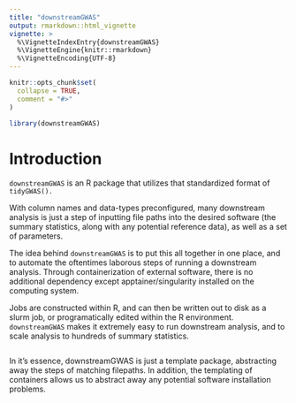 ```yaml
---
title: "downstreamGWAS"
output: rmarkdown::html_vignette
vignette: >
  %\VignetteIndexEntry{downstreamGWAS}
  %\VignetteEngine{knitr::rmarkdown}
  %\VignetteEncoding{UTF-8}
---
```


```r
knitr::opts_chunk$set(
  collapse = TRUE,
  comment = "#>"
)
```

```r
library(downstreamGWAS)
```

# Introduction

`downstreamGWAS` is an R package that utilizes that standardized format of `tidyGWAS().`

With column names and data-types preconfigured, many downstream analysis is just a step of inputting file paths into the desired software (the summary statistics, along with any potential reference data), as well as a set of parameters.

The idea behind `downstreamGWAS` is to put this all together in one place, and to automate the oftentimes laborous steps of running a downstream analysis. Through containerization of external software, there is no additional dependency except apptainer/singularity installed on the computing system.

Jobs are constructed within R, and can then be written out to disk as a slurm job, or programatically edited within the R environment. `downstreamGWAS` makes it extremely easy to run downstream analysis, and to scale analysis to hundreds of summary statistics.

```r

```

In it's essence, downstreamGWAS is just a template package, abstracting away the steps of matching filepaths. In addition, the templating of containers allows us to abstract away any potential software installation problems.
